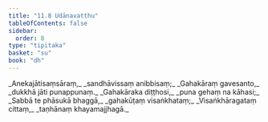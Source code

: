 ```yaml
---
title: "11.8 Udānavatthu"
tableOfContents: false
sidebar:
  order: 8
type: "tipitaka"
basket: "su"
book: "dh"
---
```



<DynamicBreadcrumb />

<Division number="153" book="dh">

<Paragraph number="164" type="verses" book="dh">
_Anekajātisaṃsāraṃ,_  
_sandhāvissaṃ anibbisaṃ;_  
_Gahakāraṃ gavesanto,_  
_dukkhā jāti punappunaṃ._  

</Paragraph>

</Division>
<Division number="154" book="dh">

<Paragraph number="165" type="verses" book="dh">
_Gahakāraka diṭṭhosi,_  
_puna gehaṃ na kāhasi;_  
_Sabbā te phāsukā bhaggā,_  
_gahakūṭaṃ visaṅkhataṃ;_  
_Visaṅkhāragataṃ cittaṃ,_  
_taṇhānaṃ khayamajjhagā._
</Paragraph>
</Division>